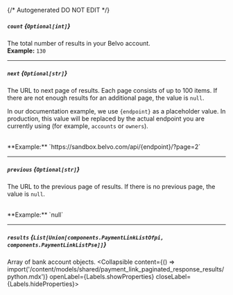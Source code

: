 {/* Autogenerated DO NOT EDIT  */}

##### `count` *{`Optional[int]`}*
The total number of results in your Belvo account.
<br/>
**Example:** `130`

---
##### `next` *{`Optional[str]`}*
The URL to next page of results. Each page consists of up to 100 items. If there are not enough results for an additional page, the value is `null`.

In our documentation example, we use `{endpoint}` as a placeholder value. In production, this value will be replaced by the actual endpoint you are currently using (for example, `accounts` or `owners`).

<br/>
**Example:** `https://sandbox.belvo.com/api/{endpoint}/?page=2`

---
##### `previous` *{`Optional[str]`}*
The URL to the previous page of results. If there is no previous page, the
value is `null`.

<br/>
**Example:** `null`

---
##### `results` *{`List[Union[components.PaymentLinkListOfpi, components.PaymentLinkListPse]]`}*
Array of bank account objects.
<Collapsible content={() => import('/content/models/shared/payment_link_paginated_response_results/python.mdx')} openLabel={Labels.showProperties} closeLabel={Labels.hideProperties}>
</Collapsible>


